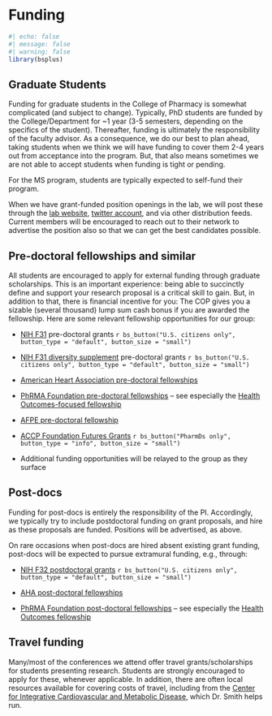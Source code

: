 # Funding {#sec-funding}

```r
#| echo: false
#| message: false
#| warning: false
library(bsplus)
```

## Graduate Students

Funding for graduate students in the College of Pharmacy is somewhat complicated (and subject to change). Typically, PhD students are funded by the College/Department for \~1 year (3-5 semesters, depending on the specifics of the student). Thereafter, funding is ultimately the responsibility of the faculty advisor. As a consequence, we do our best to plan ahead, taking students when we think we will have funding to cover them 2-4 years out from acceptance into the program. But, that also means sometimes we are not able to accept students when funding is tight or pending.

For the MS program, students are typically expected to self-fund their program.

When we have grant-funded position openings in the lab, we will post these through the [lab website](https://cvmedlab.org/), [twitter account](https://twitter.com/CVmedLab/), and via other distribution feeds. Current members will be encouraged to reach out to their network to advertise the position also so that we can get the best candidates possible.

## Pre-doctoral fellowships and similar {.unnumbered}

All students are encouraged to apply for external funding through graduate scholarships. This is an important experience: being able to succinctly define and support your research proposal is a critical skill to gain. But, in addition to that, there is financial incentive for you: The COP gives you a sizable (several thousand) lump sum cash bonus if you are awarded the fellowship. Here are some relevant fellowship opportunities for our group:

-   [NIH F31](https://researchtraining.nih.gov/programs/fellowships/F31) pre-doctoral grants `r bs_button("U.S. citizens only", button_type = "default", button_size = "small")`

-   [NIH F31 diversity supplement](https://researchtraining.nih.gov/programs/fellowships/F31-diversity) pre-doctoral grants `r bs_button("U.S. citizens only", button_type = "default", button_size = "small")`

-   [American Heart Association pre-doctoral fellowships](https://professional.heart.org/en/research-programs/application-information/predoctoral-fellowship)

-   [PhRMA Foundation pre-doctoral fellowships](https://www.phrmafoundation.org/awards/pre-doctoral-fellowship-awards/) -- see especially the [Health Outcomes-focused fellowship](https://www.phrmafoundation.org/awards/pre-doctoral-fellowship-awards/value-assessment-health-outcomes/)

-   [AFPE pre-doctoral fellowship](https://afpepharm.org/index.php/pre-doctoral-fellowships/)

-   [ACCP Foundation Futures Grants](https://www.accpfoundation.org/futures/) `r bs_button("PharmDs only", button_type = "info", button_size = "small")`

-   Additional funding opportunities will be relayed to the group as they surface

## Post-docs

Funding for post-docs is entirely the responsibility of the PI. Accordingly, we typically try to include postdoctoral funding on grant proposals, and hire as these proposals are funded. Positions will be advertised, as above. 

On rare occasions when post-docs are hired absent existing grant funding, post-docs will be expected to pursue extramural funding, e.g., through: 

-   [NIH F32 postdoctoral grants](https://researchtraining.nih.gov/programs/fellowships/F32) `r bs_button("U.S. citizens only", button_type = "default", button_size = "small")`

-   [AHA post-doctoral fellowships](https://professional.heart.org/en/research-programs/application-information/postdoctoral-fellowship)

-   [PhRMA Foundation post-doctoral fellowships](https://www.phrmafoundation.org/awards/post-doctoral-fellowships/) -- see especially the [Health Outcomes fellowship](https://www.phrmafoundation.org/awards/post-doctoral-fellowships/value-assessment-health-outcomes/)

## Travel funding

Many/most of the conferences we attend offer travel grants/scholarships for students presenting research. Students are strongly encouraged to apply for these, whenever applicable. In addition, there are often local resources available for covering costs of travel, including from the [Center for Integrative Cardiovascular and Metabolic Disease](http://cicmd.center.ufl.edu/resources-2/cicmd-travel-awards-forms/), which Dr. Smith helps run.
